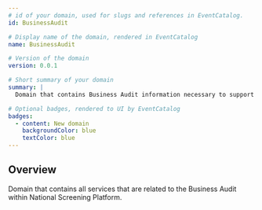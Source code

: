 ```yaml
---
# id of your domain, used for slugs and references in EventCatalog.
id: BusinessAudit

# Display name of the domain, rendered in EventCatalog
name: BusinessAudit

# Version of the domain
version: 0.0.1

# Short summary of your domain
summary: |
  Domain that contains Business Audit information necessary to support National Screening Platform

# Optional badges, rendered to UI by EventCatalog
badges:
  - content: New domain
    backgroundColor: blue
    textColor: blue
---
```


## Overview

Domain that contains all services that are related to the Business Audit within National Screening Platform.

<NodeGraph />
